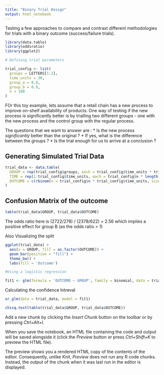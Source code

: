 ```yaml
---
title: "Binary Trial Design"
output: html_notebook
---
```


Testing a few approaches to compare and contrast different methodologies for trials with a binary outcome (success/failure trials).

```r

library(data.table)
library(oddsratio)
library(ggplot2)

```



```r

# Defining trial parameters

trial_config <- list(
  groups = LETTERS[1:2],
  time_units = 30,
  group_a = 0.8,
  group_b = 0.9,
  n = 100
)

```

FOr this toy example, lets assume that a retail chain has a new process to improve on-shelf availability of products.
One way of testing if the new process is significantly better is by trialling two different groups - one with the new process and the control group with the regular process.

The questions that we want to answer are :
* Is the new process *significantly* better than the original ?
* If yes, what is the difference between the groups ?
* Is the trial enough for us to arrive at a conclusion ?

## Generating Simulated Trial Data

```r

trial_data <- data.table(
  GROUP = rep(trial_config$groups, each = trial_config$time_units * trial_config$n),
  TIME = rep(1:trial_config$time_units, each = trial_config$n * length(trial_config$groups)),
  OUTCOME = c(rbinom(n = trial_config$n * trial_config$time_units, size = 1, prob = trial_config$group_a),rbinom(n = trial_config$n * trial_config$time_units, size = 1, prob = trial_config$group_b))
)

```

## Confusion Matrix of the outcome

```r
table(trial_data$GROUP, trial_data$OUTCOME)
```

The odds ratio here is (2722/278) / (2378/622) = 2.56 which implies a positive effect for group B (as the odds ratio > 1) 

Also Visualizing the split

```r
ggplot(trial_data) +
  aes(x = GROUP, fill = as.factor(OUTCOME)) +
  geom_bar(position = "fill") +
  theme_bw() +
  labs(fill = 'Outcome')
```


```r
#Using a logistic regression

fit1 <- glm(formula = 'OUTCOME ~ GROUP', family = binomial, data = trial_data)

```
Calculating the confidence Intreval

```r
or_glm(data = trial_data, model = fit1)
```

```r
chisq.test(table(trial_data$GROUP, trial_data$OUTCOME))

```


Add a new chunk by clicking the *Insert Chunk* button on the toolbar or by pressing *Ctrl+Alt+I*.

When you save the notebook, an HTML file containing the code and output will be saved alongside it (click the *Preview* button or press *Ctrl+Shift+K* to preview the HTML file).

The preview shows you a rendered HTML copy of the contents of the editor. Consequently, unlike *Knit*, *Preview* does not run any R code chunks. Instead, the output of the chunk when it was last run in the editor is displayed.
